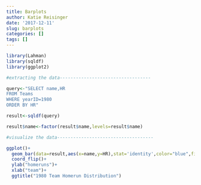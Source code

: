 ```yaml
---
title: Barplots
author: Katie Reisinger
date: '2017-12-11'
slug: barplots
categories: []
tags: []
---
```


```r
library(Lahman)
library(sqldf)
library(ggplot2)
```

```r
#extracting the data----------------------------------

query<-"SELECT name,HR
FROM Teams
WHERE yearID=1980
ORDER BY HR"

result<-sqldf(query)

result$name<-factor(result$name,levels=result$name)

#visualize the data------------------------------------

ggplot()+
  geom_bar(data=result,aes(x=name,y=HR),stat='identity',color="blue",fill="white")+
  coord_flip()+
  ylab("homeruns")+
  xlab("team")+
  ggtitle("1980 Team Homerun Distribution")
```

